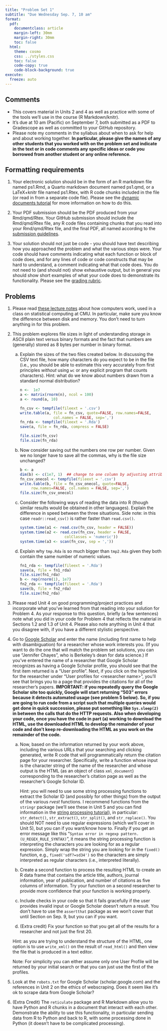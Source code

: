 ```yaml
---
title: "Problem Set 1"
subtitle: "Due Wednesday Sep. 7, 10 am"
format:
  pdf:
    documentclass: article
    margin-left: 30mm
    margin-right: 30mm
    toc: false
  html:
    theme: cosmo
    css: ../styles.css
    toc: false
    code-copy: true
    code-block-background: true
execute:
  freeze: auto
---
```



## Comments

- This covers material in Units 2 and 4 as well as practice with some of the tools we'll use in the course (R Markdown/knitr). 
- It's due at 10 am (Pacific) on September 7, both submitted as a PDF to Gradescope as well as committed to your GitHub repository.
- Please note my comments in the syllabus about when to ask for help and about working together. **In particular, please give the names of any other students that you worked with on the problem set and indicate in the text or in code comments any specific ideas or code you borrowed from another student or any online reference.**


## Formatting requirements

1. Your electronic solution should be in the form of an R markdown file named ps1.Rmd, a Quarto markdown document named ps1.qmd, or a LaTeX+knitr file named ps1.Rtex, with R code chunks included in the file (or read in from a separate code file). Please see the [dynamic documents tutorial](https://berkeley-scf.github.io/tutorial-dynamic-docs) for more information on how to do this.

2. Your PDF submission should be the PDF produced from your Rmd/qmd/Rtex. Your GitHub submission should include the Rmd/qmd/Rtex file, any R code files containing chunks that you read into your Rmd/qmd/Rtex file, and the final PDF, all named according to the [submission guidelines](https://berkeley-stat243.github.io/stat243-fall-2022/howtos/ps-submission.html).

3. Your solution should not just be code - you should have text describing how you approached the problem and what the various steps were. Your code should have comments indicating what each function or block of code does, and for any lines of code or code constructs that may be hard to understand, a comment indicating what that code does. You do not need to (and should not) show exhaustive output, but in general you should show short examples of what your code does to demonstrate its functionality. Please see the [grading rubric](https://berkeley-stat243.github.io/stat243-fall-2022/rubric.html).

## Problems

1. Please read [these lecture notes](https://36-750.github.io/tools/computer-architecture) about how computers work, used in a class on statistical computing at CMU. In particular, make sure you know the difference between disk and memory. You don't need to turn anything in for this problem.

2. This problem explores file sizes in light of understanding storage in ASCII plain text versus binary formats and the fact that numbers are (generally) stored as 8 bytes per number in binary format.

    a. Explain the sizes of the two files created below. In discussing the CSV text file, how many characters do you expect to be in the file (i.e., you should be able to estimate this very accurately from first principles *without* using `wc` or any explicit program that counts characters). Hint: what do we know about numbers drawn from a standard normal distribution?

       ```r
       n <-  1e7
       a <- matrix(rnorm(n), ncol = 100)
       a <- round(a, 10)

       fn_csv <- tempfile(fileext = '.csv')
       write.table(a, file = fn_csv, quote=FALSE, row.names=FALSE,
                      col.names = FALSE, sep=',')
       fn_rda <- tempfile(fileext = '.Rda')
       save(a, file = fn_rda, compress = FALSE)

       file.size(fn_csv)
       file.size(fn_rda)
       ```

    b. Now consider saving out the numbers one row per number. Given we no longer have to save all the commas, why is the file size unchanged?

       ```r
       b <- a
       dim(b) <- c(1e7, 1)  ## change to one column by adjusting attribute
       fn_csv_onecol <- tempfile(fileext = '.csv')
       write.table(b, file = fn_csv_onecol, quote=FALSE,
            row.names=FALSE, col.names = FALSE, sep=',')
       file.size(fn_csv_onecol)
       ```

    c. Consider the following ways of reading the data into R (though similar results would be obtained in other languages). Explain the difference in speed between the three situations. Side note: in this case `readr::read_csv()` is rather faster than `read.csv()`.

       ```r
       system.time(a1 <- read.csv(fn_csv, header = FALSE))
       system.time(a2 <- read.csv(fn_csv, header = FALSE,
                           colClasses = 'numeric'))
       system.time(a3 <- scan(fn_csv, sep = ','))
       ```

    d. Explain why `tmp.Rda` is so much bigger than `tmp2.Rda` given they both contain the same number of numeric values. 

       ```r
       fn1_rda <- tempfile(fileext = '.Rda')
       save(a, file = fn1_rda)
       file.size(fn1_rda)
       b <- rep(rnorm(1), 1e7)
       fn2_rda <- tempfile(fileext = '.Rda')
       save(b, file = fn2_rda)
       file.size(fn2_rda)
       ```

3. Please read Unit 4 on good programming/project practices and incorporate what you’ve learned from that reading into your solution for Problem 4. As your response to this question, briefly (a few sentences) note what you did in your code for Problem 4 that reflects the material in Sections 1.2 and 1.3 of Unit 4. Please also note anything in Unit 4 that you disagree with, if you have a different stylistic perspective.

4. Go to [Google Scholar](https://scholar.google.com) and enter the
    name (including first name to help with disambiguation) for a
    researcher whose work interests you. (If you want to do the one that
    will match the problem set solutions, you can use "Jennifer Chayes",
    who is Berkeley's dean for data science.) If you've entered the
    name of a researcher that Google Scholar recognizes as having a
    Google Scholar profile, you should see that the first item returned
    is a "User profile". Next, if you click on the hyperlink for the
    researcher under "User profiles for \<researcher name\>", you'll see
    that brings you to a page that provides the citations for all of the
    researcher's papers.  **IMPORTANT: if you repeatedly query the Google Scholar site too
    quickly, Google will start returning "503" errors because it detects
    automated usage (see problem 5 below). So, if you are going to run
    code from a script such that multiple queries would get done in
    quick succession, please put something like `Sys.sleep(2)` in
    between the calls that do the HTTP requests. Also when developing
    your code, once you have the code in part (a) working to download
    the HTML, use the downloaded HTML to develop the remainder of your
    code and don't keep re-downloading the HTML as you work on the
    remainder of the code.**

    a. Now, based on the information returned by your work above,
        including the various URLs that your searching and clicking
        generated, write R code that will programmatically return the
        citation page for your researcher. Specifically, write a
        function whose input is the character string of the name of the
        researcher and whose output is the HTML (as an object of class
        `xml_document`) corresponding to the researcher's citation page
        as well as the researcher's Google Scholar ID.
        
        Hint: you will need to use some string processing functions to
        extract the Scholar ID (and possibly for other things) from the
        output of the various *rvest* functions. I recommend functions
        from the `stringr` package (we'll see these in Unit 5 and you
        can find information in the [string processing tutorial](https://berkeley-scf.github.io/tutorial-string-processing/text-manipulation)), in particular: `str_detect()`, `str_extract()`,
        `str_split()`, and `str_replace()`. You should NOT need to use
        regular expressions (which we'll cover in Unit 5), but you can
        if you want/know how to. Finally if you get an error message
        like this
        "`Syntax error in regexp pattern. (U_REGEX_RULE_SYNTAX)`", it
        means the string processing function is interpreting the
        characters you are looking for as a regular expression. Simply
        wrap the string you are looking for in the `fixed()` function,
        e.g., `fixed('sdf?=sd34')` so the characters are simply
        interpreted as regular characters (i.e., interpreted literally).

    b.  Create a second function to process the resulting HTML to create
        an R data frame that contains the article title, authors,
        journal information, year of publication, and number of
        citations as five columns of information. Try your function on a
        second researcher to provide more confidence that your function
        is working properly.

    c.  Include checks in your code so that it fails gracefully if the
        user provides invalid input or Google Scholar doesn't return a
        result. You don't have to use the `assertthat` package as we
        won't cover that until Section on Sep. 9, but you can if you
        want.

    d.  (Extra credit) Fix your function so that you get all of the
        results for a researcher and not just the first 20. 

    Hint: as you are trying to understand the structure of the HTML, one
    option is to use `write_xml()` on the result of `read_html()` and
    then view the file that is produced in a text editor.

    Note: For simplicity you can either assume only one User Profile
    will be returned by your initial search or that you can just use the
    first of the profiles.


5. Look at the `robots.txt` for Google Scholar (scholar.google.com) and the references in Unit 2 on the ethics of webscraping. Does it seem like it's ok to scrape data from Google Scholar?

6. (Extra Credit) The `reticulate` package and R Markdown allow you to have Python and R chunks in a document that interact with each other. Demonstrate the ability to use this functionality, in particular sending data from R to Python and back to R, with some processing done in Python (it doesn't have to be complicated processing). 